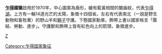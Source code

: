 {{Infobox Coat of arms
|name             = 乍得共和国国徽
|image            = Coat of arms of Chad.svg
|image_width      = 250px
|middle           =
|middle_width     =
|middle_caption   =
|lesser           =
|lesser_width     =
|lesser_caption   =
|image2           =
|image2_width     =
|image2_caption   =
|image3           =
|image3_width     =
|image3_caption   =
|armiger          = {{flag|Chad}}
|year_adopted     = 1970年
|crest            = 一个阳光半幅红色
|torse            =
|shield           = 中心圖案為盾形，繪有藍黃相間的鋸齒紋，代表[[乍得湖|乍得湖]]。
|supporters       = 
|compartment      = 中心圖案為盾形，繪有藍黃相間的鋸齒紋，代表[[乍得湖|乍得湖]]。上方有一輪14道光芒的太陽，象徵十四個省。左右有代表南北（一說是野生動物和畜牧業）的野山羊和[[獅子|獅子]]守護。下懸[[乍得国家勋章|国家勋章]]。飾帶上書以國家格言「團結、勞動、進步」。守護獸和飾帶上皆有紅色向上的箭頭，象徵進步。
|motto            = ''Unité, Travail, Progrès'' <br> "Unity, Work, Progress"
|orders           = [[乍得议会|乍得议会]]
|other_elements   =
|earlier_versions =
|use              =
}}

'''[[乍得|乍得]]國徽'''啟用於1970年，中心圖案為盾形，繪有藍黃相間的鋸齒紋，代表[[乍得湖|乍得湖]]。上方有一輪14道光芒的太陽，象徵十四個省。左右有代表南北（一說是野生動物和畜牧業）的野山羊和[[獅子|獅子]]守護。下懸國家勳章。飾帶上書以國家格言「團結、勞動、進步」。守護獸和飾帶上皆有紅色向上的箭頭，象徵進步。

{{非洲题目|国徽}}

[[分类:國徽|Z]]
[[Category:乍得国家象征|Category:乍得国家象征]]
